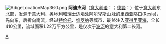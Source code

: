 {{Unreferenced|time=2020-01-16T03:00:30+00:00}}
[[File:AdigeLocationMap360.png|thumb]]
'''阿迪杰河'''（[[意大利语|意大利语]]：'''{{lang|it|Adige}}'''；[[德語|德語]]：'''{{lang|de|Etsch}}'''）位于[[意大利|意大利]]东北部，发源于意大利、[[奥地利|奥地利]]和[[瑞士|瑞士]]边境处[[阿尔卑斯山脉|阿尔卑斯山脉]]的里西亚隘口(Resia)，先向东，后折向南流，经过[[特伦托|特伦托]]、[[维罗纳|维罗纳]]等城市，最终注入[[亚得里亚海|亚得里亚海]]，全长410公里，流域面积1.22万平方公里，是仅次于[[波河|波河]]的意大利第二长河。

{{Authority control}}
{{Italy-geo-stub}}

{{Commonscat|Adige}}

[[Category:意大利河流|A]]